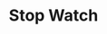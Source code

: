 ---
title: "Stop Watch"
publishedAt: "02-10-2024"
active: true
description: "A simple yet more advanced than the original stop watch."
image: "/img/content/work/web-development/stopwatch.png"
links:
  github: "https://github.com/Anthony01M/stopwatch"
tags: "web development, stop watch, stop, watch, html, css, javascript"
---